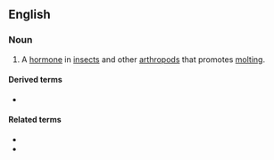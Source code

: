 ==English==

===Noun===
{{en-noun}}

# A [[hormone]] in [[insect]]s and other [[arthropod]]s that promotes [[molting]].

====Derived terms====
* {{l|en|ecdysoneless}}

====Related terms====
* {{l|en|ecdysis}}
* {{l|en|ecdysiotropic}}